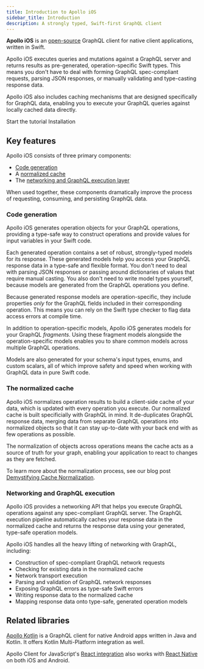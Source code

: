 ```yaml
---
title: Introduction to Apollo iOS
sidebar_title: Introduction
description: A strongly typed, Swift-first GraphQL client
---
```


**Apollo iOS** is an [open-source](https://github.com/apollographql/apollo-ios) GraphQL client for native client applications, written in Swift.

Apollo iOS executes queries and mutations against a GraphQL server and returns results as pre-generated, operation-specific Swift types. This means you don't have to deal with forming GraphQL spec-compliant requests, parsing JSON responses, or manually validating and type-casting response data.

Apollo iOS also includes caching mechanisms that are designed specifically for GraphQL data, enabling you to execute your GraphQL queries against locally cached data directly.

<p>
  <ButtonLink
    colorScheme="indigo"
    href="./tutorial/tutorial-introduction/"
    mr="4"
  >
    Start the tutorial
  </ButtonLink>
  <ButtonLink
    href="./installation/"
  >
    Installation
  </ButtonLink>
</p>

## Key features

Apollo iOS consists of three primary components:

* [Code generation](#code-generation)
* A [normalized cache](#the-normalized-cache)
* The [networking and GraphQL execution layer](#networking-and-graphql-execution)

When used together, these components dramatically improve the process of requesting, consuming, and persisting GraphQL data.

### Code generation

Apollo iOS generates operation objects for your GraphQL operations, providing a type-safe way to construct operations and provide values for input variables in your Swift code.

Each generated operation contains a set of robust, strongly-typed models for its response. These generated models help you access your GraphQL response data in a type-safe and flexible format. You don't need to deal with parsing JSON responses or passing around dictionaries of values that require manual casting. You also don't need to write model types yourself, because models are generated from the GraphQL operations you define.

Because generated response models are operation-specific, they include properties _only_ for the GraphQL fields included in their corresponding operation. This means you can rely on the Swift type checker to flag data access errors at compile time.

In addition to operation-specific models, Apollo iOS generates models for your GraphQL _fragments_. Using these fragment models alongside the operation-specific models enables you to share common models across multiple GraphQL operations.

Models are also generated for your schema's input types, enums, and custom scalars, all of which improve safety and speed when working with GraphQL data in pure Swift code.

### The normalized cache

Apollo iOS normalizes operation results to build a client-side cache of your data, which is updated with every operation you execute. Our normalized cache is built specificially with GraphQL in mind. It de-duplicates GraphQL response data, merging data from separate GraphQL operations into normalized objects so that it can stay up-to-date with your back end with as few operations as possible.

The normalization of objects across operations means the cache acts as a source of truth for your graph, enabling your application to react to changes as they are fetched.

To learn more about the normalization process, see our blog post [Demystifying Cache Normalization](https://www.apollographql.com/blog/apollo-client/caching/demystifying-cache-normalization).

### Networking and GraphQL execution

Apollo iOS provides a networking API that helps you execute GraphQL operations against any spec-compliant GraphQL server. The GraphQL execution pipeline automatically caches your response data in the normalized cache and returns the response data using your generated, type-safe operation models.

Apollo iOS handles all the heavy lifting of networking with GraphQL, including:

- Construction of spec-compliant GraphQL network requests
- Checking for existing data in the normalized cache
- Network transport execution
- Parsing and validation of GraphQL network responses
- Exposing GraphQL errors as type-safe Swift errors
- Writing response data to the normalized cache
- Mapping response data onto type-safe, generated operation models

## Related libraries

[Apollo Kotlin](/kotlin/) is a GraphQL client for native Android apps written in Java and Kotlin. It offers Kotlin Multi-Platform integration as well.

Apollo Client for JavaScript's [React integration](/react) also works with [React Native](https://facebook.github.io/react-native/) on both iOS and Android.
